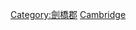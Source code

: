 {{Commonscat|People of Cambridgeshire}}

[[Category:劍橋郡|Category:劍橋郡]]
[[Category:英格蘭各郡人物|Cambridge]]